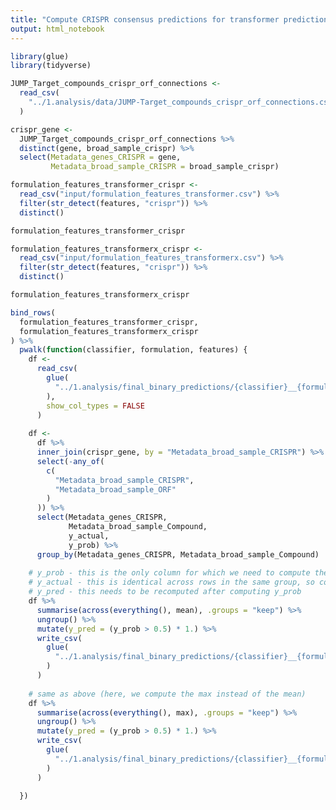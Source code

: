 ```yaml
---
title: "Compute CRISPR consensus predictions for transformer predictions"
output: html_notebook
---
```


```r
library(glue)
library(tidyverse)
```

```r
JUMP_Target_compounds_crispr_orf_connections <-
  read_csv(
    "../1.analysis/data/JUMP-Target_compounds_crispr_orf_connections.csv"
  )
```


```r
crispr_gene <-
  JUMP_Target_compounds_crispr_orf_connections %>% 
  distinct(gene, broad_sample_crispr) %>% 
  select(Metadata_genes_CRISPR = gene,
         Metadata_broad_sample_CRISPR = broad_sample_crispr)
```


```r
formulation_features_transformer_crispr <- 
  read_csv("input/formulation_features_transformer.csv") %>%
  filter(str_detect(features, "crispr")) %>% 
  distinct()

formulation_features_transformer_crispr
```

```r
formulation_features_transformerx_crispr <- 
  read_csv("input/formulation_features_transformerx.csv") %>%
  filter(str_detect(features, "crispr")) %>% 
  distinct()

formulation_features_transformerx_crispr
```

```r
bind_rows(
  formulation_features_transformer_crispr,
  formulation_features_transformerx_crispr
) %>%
  pwalk(function(classifier, formulation, features) {
    df <-
      read_csv(
        glue(
          "../1.analysis/final_binary_predictions/{classifier}__{formulation}__{features}.csv"
        ),
        show_col_types = FALSE
      )
    
    df <-
      df %>%
      inner_join(crispr_gene, by = "Metadata_broad_sample_CRISPR") %>%
      select(-any_of(
        c(
          "Metadata_broad_sample_CRISPR",
          "Metadata_broad_sample_ORF"
        )
      )) %>%
      select(Metadata_genes_CRISPR,
             Metadata_broad_sample_Compound,
             y_actual,
             y_prob) %>%
      group_by(Metadata_genes_CRISPR, Metadata_broad_sample_Compound)
    
    # y_prob - this is the only column for which we need to compute the mean per group
    # y_actual - this is identical across rows in the same group, so computing the mean is trivially ok
    # y_pred - this needs to be recomputed after computing y_prob
    df %>%
      summarise(across(everything(), mean), .groups = "keep") %>%
      ungroup() %>%
      mutate(y_pred = (y_prob > 0.5) * 1.) %>%
      write_csv(
        glue(
          "../1.analysis/final_binary_predictions/{classifier}__{formulation}__{features}__consensus.csv"
        )
      )
    
    # same as above (here, we compute the max instead of the mean)
    df %>%
      summarise(across(everything(), max), .groups = "keep") %>%
      ungroup() %>%
      mutate(y_pred = (y_prob > 0.5) * 1.) %>%
      write_csv(
        glue(
          "../1.analysis/final_binary_predictions/{classifier}__{formulation}__{features}__max_consensus.csv"
        )
      )
    
  })
```
